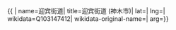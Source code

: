 {{ {{{1|PRC admin/showdata}}}|
name=迎宾街道|
title=迎宾街道 (神木市)|
lat=|
lng=|
wikidata=Q103147412|
wikidata-original-name=|
arg={{{arg|}}}}}